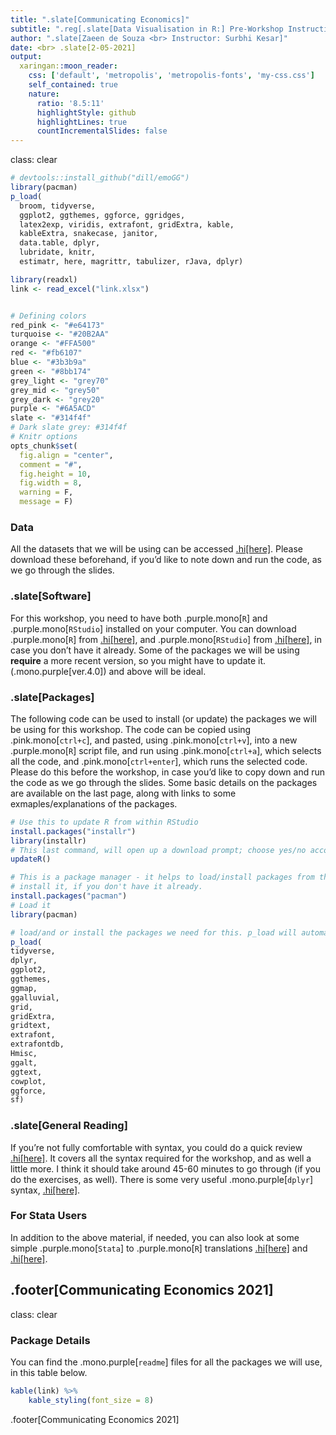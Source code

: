 ```yaml
---
title: ".slate[Communicating Economics]"
subtitle: ".reg[.slate[Data Visualisation in R:] Pre-Workshop Instructions]"
author: ".slate[Zaeen de Souza <br> Instructor: Surbhi Kesar]"
date: <br> .slate[2-05-2021]
output:
  xaringan::moon_reader:
    css: ['default', 'metropolis', 'metropolis-fonts', 'my-css.css']
    self_contained: true
    nature:
      ratio: '8.5:11'
      highlightStyle: github
      highlightLines: true
      countIncrementalSlides: false
---
```

class: clear

```R
# devtools::install_github("dill/emoGG")
library(pacman)
p_load(
  broom, tidyverse,
  ggplot2, ggthemes, ggforce, ggridges,
  latex2exp, viridis, extrafont, gridExtra, kable,
  kableExtra, snakecase, janitor,
  data.table, dplyr,
  lubridate, knitr,
  estimatr, here, magrittr, tabulizer, rJava, dplyr)

library(readxl)
link <- read_excel("link.xlsx")


# Defining colors
red_pink <- "#e64173"
turquoise <- "#20B2AA"
orange <- "#FFA500"
red <- "#fb6107"
blue <- "#3b3b9a"
green <- "#8bb174"
grey_light <- "grey70"
grey_mid <- "grey50"
grey_dark <- "grey20"
purple <- "#6A5ACD"
slate <- "#314f4f"
# Dark slate grey: #314f4f
# Knitr options
opts_chunk$set(
  fig.align = "center",
  comment = "#",
  fig.height = 10,
  fig.width = 8,
  warning = F,
  message = F)
```

### Data

All the datasets that we will be using can be accessed [.hi[here]](https://drive.google.com/drive/u/1/folders/1lmL0JB0GYnSFtOD8FSC_cLWUkU9gBMju). Please download these beforehand, if you'd like to note down and run the code, as we go through the slides.



### .slate[Software]

For this workshop, you need to have both .purple.mono[`R`] and .purple.mono[`RStudio`] installed on your computer. You can download .purple.mono[`R`] from [.hi[here]](https://cloud.r-project.org/), and .purple.mono[`RStudio`] from [.hi[here]](https://www.rstudio.com/products/rstudio/download/), in case you don't have it already.  Some of the packages we will be using **require** a more recent version, so you might have to update it. (.mono.purple[ver.4.0]) and above will be ideal.

### .slate[Packages]

The following code can be used to install (or update) the packages we will be using for this workshop. The code can be copied using .pink.mono[`ctrl+c`], and pasted, using .pink.mono[`ctrl+v`], into a new .purple.mono[`R`] script file, and run using .pink.mono[`ctrl+a`], which selects all the code, and .pink.mono[`ctrl+enter`], which runs the selected code. Please do this before the workshop, in case you'd like to copy down and run the code as we go through the slides. Some basic details on the packages are available on the last page, along with links to some exmaples/explanations of the packages.

```r
# Use this to update R from within RStudio
install.packages("installr")
library(installr)
# This last command, will open up a download prompt; choose yes/no accordingly.
updateR()

# This is a package manager - it helps to load/install packages from the web.
# install it, if you don't have it already.
install.packages("pacman")
# Load it
library(pacman)

# load/and or install the packages we need for this. p_load will automatically install packages, if missing, and load, if already installed. Note: some of these will give you messages that look like warnings - its OK, as long as you have a new-ish version of R.
p_load(
tidyverse,
dplyr,
ggplot2,
ggthemes,
ggmap,
ggalluvial,
grid,
gridExtra,
gridtext,
extrafont,
extrafontdb,
Hmisc,
ggalt,
ggtext,
cowplot,
ggforce,
sf)
```

### .slate[General Reading]

If you're not fully comfortable with syntax, you could do a quick review [.hi[here]](https://rstudio-pubs-static.s3.amazonaws.com/307258_a6eb369630204f83b0e2860f36be20ec.html). It covers all the syntax required for the workshop, and as well a little more. I think it should take around 45-60 minutes to go through (if you do the exercises, as well). There is some very useful .mono.purple[`dplyr`] syntax, [.hi[here]](https://cran.r-project.org/web/packages/dplyr/vignettes/dplyr.html).

### For Stata Users

In addition to the above material, if needed, you can also look at some simple .purple.mono[`Stata`] to .purple.mono[`R`] translations [.hi[here]](https://github.com/EconometricsBySimulation/RStata/wiki/Dictionary:-Stata-to-R) and [.hi[here]](https://github.com/rstudio/cheatsheets/raw/master/stata2r.pdf).

.footer[Communicating Economics 2021]
---
class: clear

### Package Details

You can find the .mono.purple[`readme`] files for all the packages we will use, in this table below.

```r
kable(link) %>%
    kable_styling(font_size = 8)
```
.footer[Communicating Economics 2021]
